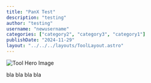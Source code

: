 ```yaml
---
title: "PanX Test"
description: "testing"
author: "testing"
username: "newusername"
categories: ["category2", "category3", "category1"]
publishDate: "2024-11-29"
layout: "../../../layouts/ToolLayout.astro"
---
```

![Tool Hero Image](https://res.cloudinary.com/dvbudttgw/image/upload/v1732916050/wysh5b28zl5wsdssrwue.jpg)

bla bla bla bla